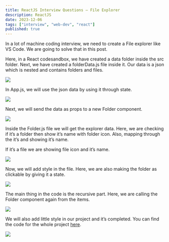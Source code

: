 ```yaml
---
title: ReactJS Interview Questions — File Explorer
description: ReactJS
date: 2023-12-06
tags: ["interview", "web-dev", "react"]
published: true
---
```


In a lot of machine coding interview, we need to create a File explorer like VS Code. We are going to solve that in this post.

Here, in a React codesandbox, we have created a data folder inside the src folder. Next, we have created a folderData.js file inside it. Our data is a json which is nested and contains folders and files.

![](https://res.cloudinary.com/dxkxvfo2o/image/upload/v1751265453/30-Jun-25/reactjs-interview-questions/1_tqotdn.webp)

In App.js, we will use the json data by using it through state.

![](https://res.cloudinary.com/dxkxvfo2o/image/upload/v1751265452/30-Jun-25/reactjs-interview-questions/2_yhinhr.webp)

Next, we will send the data as props to a new Folder component.

![](https://res.cloudinary.com/dxkxvfo2o/image/upload/v1751265449/30-Jun-25/reactjs-interview-questions/3_tvgwwz.webp)

Inside the Folder.js file we will get the explorer data. Here, we are checking if it’s a folder then show it’s name with folder icon. Also, mapping through the it’s and showing it’s name.

If it’s a file we are showing file icon and it’s name.

![](https://res.cloudinary.com/dxkxvfo2o/image/upload/v1751265447/30-Jun-25/reactjs-interview-questions/4_mkuz6p.webp)

Now, we will add style in the file. Here, we are also making the folder as clickable by giving it a state.

![](https://res.cloudinary.com/dxkxvfo2o/image/upload/v1751265446/30-Jun-25/reactjs-interview-questions/5_ijxmmi.webp)

The main thing in the code is the recursive part. Here, we are calling the Folder component again from the items.

![](https://res.cloudinary.com/dxkxvfo2o/image/upload/v1751265444/30-Jun-25/reactjs-interview-questions/6_q7jpfx.webp)

We will also add little style in our project and it’s completed. You can find the code for the whole project [here](https://codesandbox.io/p/sandbox/youthful-star-54lryv).

![](https://res.cloudinary.com/dxkxvfo2o/image/upload/v1751265443/30-Jun-25/reactjs-interview-questions/7_pnn2q9.webp)
